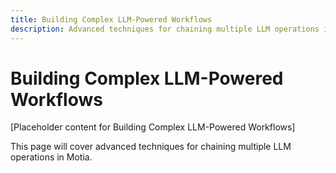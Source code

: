```yaml
---
title: Building Complex LLM-Powered Workflows
description: Advanced techniques for chaining multiple LLM operations in Motia
---
```


# Building Complex LLM-Powered Workflows

[Placeholder content for Building Complex LLM-Powered Workflows]

This page will cover advanced techniques for chaining multiple LLM operations in Motia.
